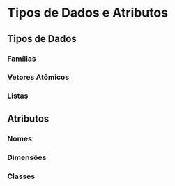 # Tipos de Dados e Atributos

## Tipos de Dados

### Famílias

### Vetores Atômicos

### Listas


## Atributos

### Nomes

### Dimensões

### Classes
